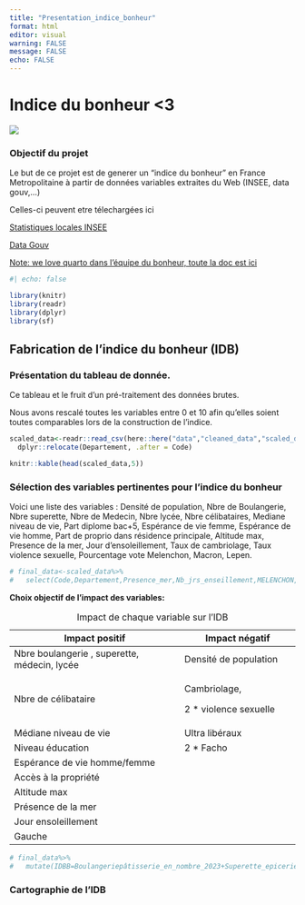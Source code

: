 ---
title: "Presentation_indice_bonheur"
format: html
editor: visual
warning: FALSE
message: FALSE
echo: FALSE
---

# Indice du bonheur \<3

![](images/Happy_Smiley.png)

### Objectif du projet

Le but de ce projet est de generer un "indice du bonheur" en France Metropolitaine à partir de données variables extraites du Web (INSEE, data gouv,...)

Celles-ci peuvent etre télechargées ici

[Statistiques locales INSEE](https://statistiques-locales.insee.fr/#view=map1&c=indicator)

[Data Gouv](https://www.data.gouv.fr/fr/)

[Note: we love quarto dans l'équipe du bonheur, toute la doc est ici](https://quarto.org "#QuartoLove")

```{r}
#| echo: false

library(knitr)
library(readr)
library(dplyr)
library(sf)
```

## Fabrication de l'indice du bonheur (IDB)

### Présentation du tableau de donnée.

Ce tableau et le fruit d'un pré-traitement des données brutes.

Nous avons rescalé toutes les variables entre 0 et 10 afin qu'elles soient toutes comparables lors de la construction de l'indice.

```{r}
scaled_data<-readr::read_csv(here::here("data","cleaned_data","scaled_data.csv"))%>%
  dplyr::relocate(Departement, .after = Code)

knitr::kable(head(scaled_data,5))

```

### Sélection des variables pertinentes pour l'indice du bonheur

Voici une liste des variables : Densité de population, Nbre de Boulangerie, Nbre superette, Nbre de Medecin, Nbre lycée, Nbre célibataires, Mediane niveau de vie, Part diplome bac+5, Espérance de vie femme, Espérance de vie homme, Part de proprio dans résidence principale, Altitude max, Presence de la mer, Jour d'ensoleillement, Taux de cambriolage, Taux violence sexuelle, Pourcentage vote Melenchon, Macron, Lepen.

```{r}
# final_data<-scaled_data%>%
#   select(Code,Departement,Presence_mer,Nb_jrs_enseillement,MELENCHON,MACRON,LE_PEN,Nbre_victime_Violences_sexuelles,Nbre_infraction_Cambriolages_de_logement,Altitude_max,Superette_epicerie_en_nombre_2023,Esperance_de_vie_des_femmes_à_60_ans_2023,Esperance_de_vie_des_hommes_à_60_ans_2023,Medecin_generaliste_en_nombre_2023,Mediane_du_niveau_de_vie_2021,Part_des_locataires_dans_les_res_principales_2021,Lycee_en_nombre_2023,Boulangeriepâtisserie_en_nombre_2023,Medecin_generaliste_en_nombre_2023,Part_des_pers_de_15_ans_ou_._celibataires_2021,Nb_de_familles_2021,Nb_jrs_enseillement,Part_des_diplômes_d.un_BAC.5_ou_plus_dans_la_pop_non_scolarisee_de_15_ans_ou_._2021)
```

**Choix objectif de l'impact des variables:**

+----------------------------------------------+-------------------------------+
| Impact positif                               | Impact négatif                |
+==============================================+===============================+
| Nbre boulangerie , superette, médecin, lycée | Densité de population         |
+----------------------------------------------+-------------------------------+
| Nbre de célibataire                          | Cambriolage,                  |
|                                              |                               |
|                                              | 2 \* violence sexuelle        |
+----------------------------------------------+-------------------------------+
| Médiane niveau de vie                        | Ultra libéraux                |
+----------------------------------------------+-------------------------------+
| Niveau éducation                             | 2 \* Facho                    |
+----------------------------------------------+-------------------------------+
| Espérance de vie homme/femme                 |                               |
+----------------------------------------------+-------------------------------+
| Accès à la propriété                         |                               |
+----------------------------------------------+-------------------------------+
| Altitude max                                 |                               |
+----------------------------------------------+-------------------------------+
| Présence de la mer                           |                               |
+----------------------------------------------+-------------------------------+
| Jour ensoleillement                          |                               |
+----------------------------------------------+-------------------------------+
| Gauche                                       |                               |
+----------------------------------------------+-------------------------------+

: Impact de chaque variable sur l'IDB

```{r}
# final_data%>%
#   mutate(IDBB=Boulangeriepâtisserie_en_nombre_2023+Superette_epicerie_en_nombre_2023+Medecin_generaliste_en_nombre_2023+Lycee_en_nombre_2023+Part_des_pers_de_15_ans_ou_._celibataires_2021+Mediane_du_niveau_de_vie_2021+Part_des_diplômes_d.un_BAC.5_ou_plus_dans_la_pop_non_scolarisee_de_15_ans_ou_._2021+Esperance_de_vie_des_hommes_à_60_ans_2023+Esperance_de_vie_des_femmes_à_60_ans_2023-Part_des_locataires_dans_les_res_principales_2021+Altitude_max+Presence_mer+Nb_jrs_enseillement+MELENCHON-3*Nb_de_familles_2021-Nbre_infraction_Cambriolages_de_logement-2*Nbre_victime_Violences_sexuelles-MACRON-2*LE_PEN,IDB=Part_des_pers_de_15_ans_ou_._celibataires_2021+Mediane_du_niveau_de_vie_2021+Part_des_diplômes_d.un_BAC.5_ou_plus_dans_la_pop_non_scolarisee_de_15_ans_ou_._2021+Esperance_de_vie_des_hommes_à_60_ans_2023+Esperance_de_vie_des_femmes_à_60_ans_2023-Part_des_locataires_dans_les_res_principales_2021+Altitude_max+Presence_mer+Nb_jrs_enseillement+MELENCHON-Nbre_infraction_Cambriolages_de_logement-2*Nbre_victime_Violences_sexuelles-MACRON-2*LE_PEN)->final_data

```

### Cartographie de l'IDB

```{r}

```
